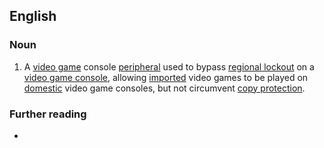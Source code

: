 ==English==

===Noun===
{{en-noun}}

# {{lb|en|video games}} A [[video game]] console [[peripheral]] used to bypass [[regional lockout]] on a [[video game console]], allowing [[imported]] video games to be played on [[domestic]] video game consoles, but not circumvent [[copy protection]].

===Further reading===
* {{pedialite}}